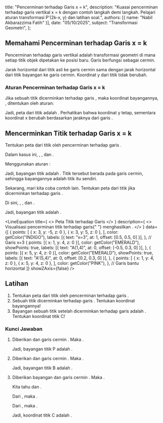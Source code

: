 
  title: "Pencerminan terhadap Garis x = k",
  description: "Kuasai pencerminan terhadap garis vertikal x = k dengan contoh langkah demi langkah. Pelajari aturan transformasi P'(2k-x, y) dan latihan soal.",
  authors: [{ name: "Nabil Akbarazzima Fatih" }],
  date: "05/10/2025",
  subject: "Transformasi Geometri",
};

## Memahami Pencerminan terhadap Garis x = k

Pencerminan terhadap garis vertikal <InlineMath math="x = k" /> adalah transformasi geometri di mana setiap titik objek dipetakan ke posisi baru. Garis <InlineMath math="x = k" /> berfungsi sebagai cermin.

Jarak horizontal dari titik asli ke garis cermin sama dengan jarak horizontal dari titik bayangan ke garis cermin. Koordinat y dari titik tidak berubah.

### Aturan Pencerminan terhadap Garis x = k

Jika sebuah titik <InlineMath math="P(x, y)" /> dicerminkan terhadap garis <InlineMath math="x = k" />, maka koordinat bayangannya, <InlineMath math="P'(x', y')" />, ditentukan oleh aturan:

<div className="flex flex-col gap-4">
  <BlockMath math="x' = 2k - x" />
  <BlockMath math="y' = y" />
</div>

Jadi, peta dari titik <InlineMath math="P(x, y)" /> adalah <InlineMath math="P'(2k - x, y)" />. Perhatikan bahwa koordinat y tetap, sementara koordinat x berubah berdasarkan jaraknya dari garis <InlineMath math="x=k" />.

## Mencerminkan Titik terhadap Garis x = k

Tentukan peta dari titik <InlineMath math="P(3,2)" /> oleh pencerminan terhadap garis <InlineMath math="x=3" />.

Dalam kasus ini, <InlineMath math="x=3" />, <InlineMath math="y=2" />, dan <InlineMath math="k=3" />.

Menggunakan aturan <InlineMath math="P'(2k - x, y)" />:

<div className="flex flex-col gap-4">
  <BlockMath math="x' = 2(3) - 3 = 6 - 3 = 3" />
  <BlockMath math="y' = 2" />
</div>

Jadi, bayangan titik <InlineMath math="P(3,2)" /> adalah <InlineMath math="P'(3,2)" />. Titik tersebut berada pada garis cermin, sehingga bayangannya adalah titik itu sendiri.

Sekarang, mari kita coba contoh lain. Tentukan peta dari titik <InlineMath math="A(1,4)" /> jika dicerminkan terhadap garis <InlineMath math="x=3" />.

Di sini, <InlineMath math="x=1" />, <InlineMath math="y=4" />, dan <InlineMath math="k=3" />.

<div className="flex flex-col gap-4">
  <BlockMath math="x' = 2(3) - 1 = 6 - 1 = 5" />
  <BlockMath math="y' = 4" />
</div>

Jadi, bayangan titik <InlineMath math="A(1,4)" /> adalah <InlineMath math="A'(5,4)" />.

<LineEquation
  title={
    <>
      Peta Titik terhadap Garis <InlineMath math="x=k" />
    </>
  }
  description={
    <>
      Visualisasi pencerminan titik <InlineMath math="A(1,4)" /> terhadap garis{" "}
      <InlineMath math="x=3" /> menghasilkan <InlineMath math="A'(5,4)" />.
    </>
  }
  data={[
    {
      points: [
        { x: 3, y: -5, z: 0 },
        { x: 3, y: 5, z: 0 },
      ],
      color: getColor("INDIGO"),
      labels: [{ text: "x=3", at: 1, offset: [0.5, 0.5, 0] }],
    }, // Garis x=3
    {
      points: [{ x: 1, y: 4, z: 0 }],
      color: getColor("EMERALD"),
      showPoints: true,
      labels: [{ text: "A(1,4)", at: 0, offset: [-0.5, 0.3, 0] }],
    },
    {
      points: [{ x: 5, y: 4, z: 0 }],
      color: getColor("EMERALD"),
      showPoints: true,
      labels: [{ text: "A'(5,4)", at: 0, offset: [0.2, 0.3, 0] }],
    },
    {
      points: [
        { x: 1, y: 4, z: 0 },
        { x: 5, y: 4, z: 0 },
      ],
      color: getColor("PINK"),
    }, // Garis bantu horizontal
  ]}
  showZAxis={false}
/>

## Latihan

1.  Tentukan peta dari titik <InlineMath math="P(3,2)" /> oleh pencerminan terhadap garis <InlineMath math="x=5" />.
2.  Sebuah titik <InlineMath math="B(-2, 5)" /> dicerminkan terhadap garis <InlineMath math="x=1" />. Tentukan koordinat bayangannya!
3.  Bayangan sebuah titik <InlineMath math="C(x,y)" /> setelah dicerminkan terhadap garis <InlineMath math="x=-2" /> adalah <InlineMath math="C'(0,3)" />. Tentukan koordinat titik C!

### Kunci Jawaban

1.  Diberikan <InlineMath math="P(3,2)" /> dan garis cermin <InlineMath math="x=5" />. Maka <InlineMath math="x=3, y=2, k=5" />.

    <div className="flex flex-col gap-4">
      <BlockMath math="x' = 2k - x = 2(5) - 3 = 10 - 3 = 7" />
      <BlockMath math="y' = y = 2" />
    </div>

    Jadi, bayangan titik P adalah <InlineMath math="P'(7,2)" />.

2.  Diberikan <InlineMath math="B(-2, 5)" /> dan garis cermin <InlineMath math="x=1" />. Maka <InlineMath math="x=-2, y=5, k=1" />.

    <div className="flex flex-col gap-4">
      <BlockMath math="x' = 2k - x = 2(1) - (-2) = 2 + 2 = 4" />
      <BlockMath math="y' = y = 5" />
    </div>

    Jadi, bayangan titik B adalah <InlineMath math="B'(4,5)" />.

3.  Diberikan bayangan <InlineMath math="C'(0,3)" /> dan garis cermin <InlineMath math="x=-2" />. Maka <InlineMath math="x'=0, y'=3, k=-2" />.

    Kita tahu <InlineMath math="x' = 2k - x" /> dan <InlineMath math="y' = y" />.

    Dari <InlineMath math="y' = y" />, maka <InlineMath math="y = 3" />.

    Dari <InlineMath math="x' = 2k - x" />, maka <InlineMath math="0 = 2(-2) - x" />.

    <div className="flex flex-col gap-4">
      <BlockMath math="0 = -4 - x" />
      <BlockMath math="x = -4" />
    </div>

    Jadi, koordinat titik C adalah <InlineMath math="C(-4,3)" />.
